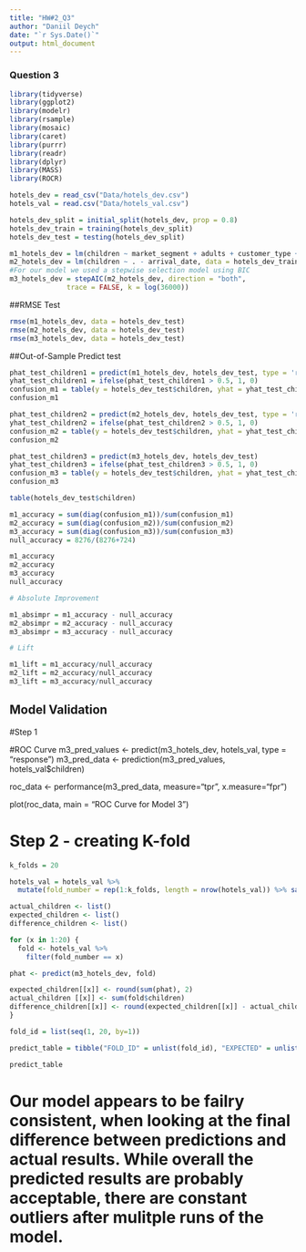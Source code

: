 ```yaml
---
title: "HW#2_Q3"
author: "Daniil Deych"
date: "`r Sys.Date()`"
output: html_document
---
```

### Question 3

```r

library(tidyverse)
library(ggplot2)
library(modelr)
library(rsample)
library(mosaic)
library(caret)
library(purrr)
library(readr)
library(dplyr)
library(MASS)
library(ROCR)

hotels_dev = read_csv("Data/hotels_dev.csv")
hotels_val = read.csv("Data/hotels_val.csv")

hotels_dev_split = initial_split(hotels_dev, prop = 0.8)
hotels_dev_train = training(hotels_dev_split)
hotels_dev_test = testing(hotels_dev_split)

m1_hotels_dev = lm(children ~ market_segment + adults + customer_type + is_repeated_guest, data = hotels_dev_train)
m2_hotels_dev = lm(children ~ . - arrival_date, data = hotels_dev_train)
#For our model we used a stepwise selection model using BIC
m3_hotels_dev = stepAIC(m2_hotels_dev, direction = "both", 
              trace = FALSE, k = log(36000))
```
##RMSE Test
```r
rmse(m1_hotels_dev, data = hotels_dev_test)
rmse(m2_hotels_dev, data = hotels_dev_test)
rmse(m3_hotels_dev, data = hotels_dev_test)
```
##Out-of-Sample Predict test
```r
phat_test_children1 = predict(m1_hotels_dev, hotels_dev_test, type = 'response')
yhat_test_children1 = ifelse(phat_test_children1 > 0.5, 1, 0)
confusion_m1 = table(y = hotels_dev_test$children, yhat = yhat_test_children1)
confusion_m1

phat_test_children2 = predict(m2_hotels_dev, hotels_dev_test, type = 'response')
yhat_test_children2 = ifelse(phat_test_children2 > 0.5, 1, 0)
confusion_m2 = table(y = hotels_dev_test$children, yhat = yhat_test_children2)
confusion_m2

phat_test_children3 = predict(m3_hotels_dev, hotels_dev_test)
yhat_test_children3 = ifelse(phat_test_children3 > 0.5, 1, 0)
confusion_m3 = table(y = hotels_dev_test$children, yhat = yhat_test_children3)
confusion_m3

table(hotels_dev_test$children)
```

```r

m1_accuracy = sum(diag(confusion_m1))/sum(confusion_m1)
m2_accuracy = sum(diag(confusion_m2))/sum(confusion_m2)
m3_accuracy = sum(diag(confusion_m3))/sum(confusion_m3)
null_accuracy = 8276/(8276+724)

m1_accuracy
m2_accuracy
m3_accuracy
null_accuracy

# Absolute Improvement 

m1_absimpr = m1_accuracy - null_accuracy
m2_absimpr = m2_accuracy - null_accuracy
m3_absimpr = m3_accuracy - null_accuracy

# Lift

m1_lift = m1_accuracy/null_accuracy
m2_lift = m2_accuracy/null_accuracy
m3_lift = m3_accuracy/null_accuracy
```
## Model Validation 

#Step 1

#ROC Curve
m3_pred_values <- predict(m3_hotels_dev, hotels_val, type = "response")
m3_pred_data <- prediction(m3_pred_values, hotels_val$children)

roc_data <- performance(m3_pred_data, measure="tpr", x.measure="fpr")

plot(roc_data, main = "ROC Curve for Model 3")


# Step 2 - creating K-fold

```r
k_folds = 20

hotels_val = hotels_val %>%
  mutate(fold_number = rep(1:k_folds, length = nrow(hotels_val)) %>% sample())

actual_children <- list()
expected_children <- list()
difference_children <- list()

for (x in 1:20) {
  fold <- hotels_val %>% 
    filter(fold_number == x)

phat <- predict(m3_hotels_dev, fold)

expected_children[[x]] <- round(sum(phat), 2)
actual_children [[x]] <- sum(fold$children)
difference_children[[x]] <- round(expected_children[[x]] - actual_children[[x]], 2)
}

fold_id = list(seq(1, 20, by=1))

predict_table = tibble("FOLD_ID" = unlist(fold_id), "EXPECTED" = unlist(expected_children), "ACTUAL" = unlist(actual_children), "DIFFERENCE" = unlist(difference_children))

predict_table
```
# Our model appears to be failry consistent, when looking at the final difference between predictions and actual results. While overall the predicted results are probably acceptable, there are constant outliers after mulitple runs of the model.
